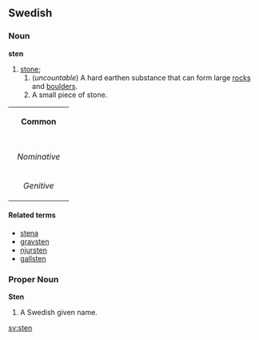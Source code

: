 ==Swedish==
===Noun===
'''sten'''

#[[stone]];
## (''uncountable'') A hard earthen substance that can form large [[rocks]] and [[boulder]]s.
## A small piece of stone.

{| border=1 cellspacing=0
| bgcolor="#FFFFF0" colspan=5 align=center | '''Common'''
|-
|- bgcolor="#FFFFF0" align=center
! rowspan=2 | 
| colspan=2 width=105| Singular 
| colspan=2 | Plural
|- bgcolor="#FFFFF0" align=center
| width=105 | ''Indefinite'' 
| width=105 | ''Definite'' 
| width=105 |  ''Indefinite'' 
|  width=105 | ''Definite''
|- align=center
| width=105 bgcolor="#FFFFF0" | ''Nominative'' 
| [[sten]]
| [[stenen]]
| [[stenar]]
| [[stenarna]]
|- align=center
| width=105 bgcolor="#FFFFF0" | ''Genitive'' 
| [[stens]]
| [[stenens]]
| [[stenars]]
| [[stenarnas]]
|}

====Related terms====
*[[stena]]
*[[gravsten]]
*[[njursten]]
*[[gallsten]]

===Proper Noun===
'''Sten'''

#A Swedish given name.

[[sv:sten]]